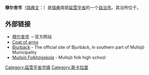 {{Infobox Kommun|
fullname=Mullsjö kommun|
coatofarms=[[File:Mullsjö_vapen.svg|100px]]|
county=[[延雪平省|延雪平省]]|
province=[[西约特兰|西约特兰]]|
capital={{link-en|穆尔舍|Mullsjö}}|
map=[[File:Mullsjö_Municipality_in_Jönköping_County.png|200px]]|
arearank=第249名|
area=212.35|
arealand=201.51|
populationrank=第253名|
population=7,075|
densityrank=第118名|
populationdensity=35.1|
website=http://www.mullsjo.se/|
footnotes=面积与人口统计数据来自[[瑞典统计局|瑞典统计局]]，截至2006年12月31日}}

'''穆尔舍市'''（[[瑞典文|瑞典文]]：{{lang|sv|''Mullsjö kommun''}}）是[[瑞典|瑞典]]南部[[延雪平省|延雪平省]]的一个[[瑞典自治市|自治市]]。其治所位于{{link-en|穆尔舍|Mullsjö}}。

== 外部链接 ==
* [http://www.mullsjo.se/ 穆尔舍市] {{Wayback|url=http://www.mullsjo.se/ |date=20090311012203 }}－官方网站
* [http://www.ngw.nl/int/zwe/m/mullsjo.htm Coat of arms] {{Wayback|url=http://www.ngw.nl/int/zwe/m/mullsjo.htm |date=20070615144820 }}
* [https://web.archive.org/web/20070927122339/http://www.bjurback.nu/ Bjurbäck] - The official site of Bjurbäck, in southern part of Mullsjö Municipality
* [http://www.mullsjofolkhogskola.nu/ Mullsjö Folkhögskola] {{Wayback|url=http://www.mullsjofolkhogskola.nu/ |date=20090126081344 }} - Mullsjö folk high school

{{Jönköping County}}
{{Localities in Mullsjö Municipality}}

{{coord|57|55|N|13|53|E|region:SE_type:adm2nd|display=title}}

[[Category:延雪平省市镇|Category:延雪平省市镇]]
[[Category:斯卡拉堡|Category:斯卡拉堡]]
